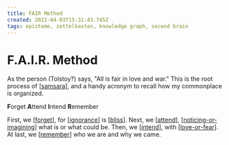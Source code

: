 ```yaml
---
title: FAIR Method
created: 2021-04-03T15:31:43.745Z
tags: episteme, zettelkasten, knowledge graph, second brain
---
```


# F.A.I.R. Method

As the person (Tolstoy?) says, "All is fair in love and war."
This is the root process of [[samsara]], and a handy acronym to recall how my commonplace is organized.

**F**orget **A**ttend **I**ntend **R**emember

First, we [[forget]], for [[ignorance]] is [[bliss]].
Next, we [[attend]], [[noticing-or-imagining]] what is or what could be.
Then, we [[intend]], with [[love-or-fear]].
At last, we [[remember]] who we are and why we came.

[//begin]: # "Autogenerated link references for markdown compatibility"
[samsara]: ../attend/samsara "Samsara"
[forget]: ../forget "Forget"
[ignorance]: ../attend/ignorance "Ignorance"
[bliss]: ../attend/bliss "Bliss"
[attend]: ../attend "Attend"
[noticing-or-imagining]: ../attend/noticing-or-imagining "Noticing vs Imagining"
[intend]: ../intend "Intend"
[love-or-fear]: ../attend/love-or-fear "love-or-fear"
[remember]: ../remember "Remember"
[//end]: # "Autogenerated link references"
